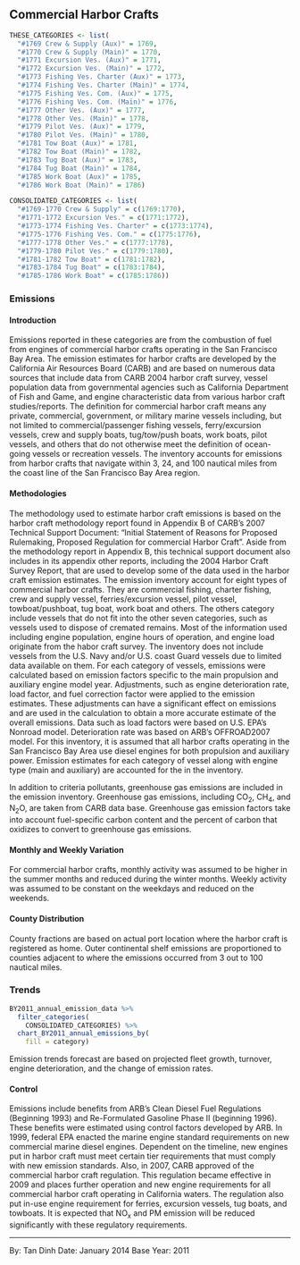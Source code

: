 ## Commercial Harbor Crafts {#mobile-CHC}

```r
THESE_CATEGORIES <- list(
  "#1769 Crew & Supply (Aux)" = 1769, 
  "#1770 Crew & Supply (Main)" = 1770, 
  "#1771 Excursion Ves. (Aux)" = 1771, 
  "#1772 Excursion Ves. (Main)" = 1772, 
  "#1773 Fishing Ves. Charter (Aux)" = 1773, 
  "#1774 Fishing Ves. Charter (Main)" = 1774, 
  "#1775 Fishing Ves. Com. (Aux)" = 1775, 
  "#1776 Fishing Ves. Com. (Main)" = 1776, 
  "#1777 Other Ves. (Aux)" = 1777, 
  "#1778 Other Ves. (Main)" = 1778, 
  "#1779 Pilot Ves. (Aux)" = 1779, 
  "#1780 Pilot Ves. (Main)" = 1780, 
  "#1781 Tow Boat (Aux)" = 1781, 
  "#1782 Tow Boat (Main)" = 1782, 
  "#1783 Tug Boat (Aux)" = 1783,
  "#1784 Tug Boat (Main)" = 1784, 
  "#1785 Work Boat (Aux)" = 1785, 
  "#1786 Work Boat (Main)" = 1786)

CONSOLIDATED_CATEGORIES <- list(
  "#1769-1770 Crew & Supply" = c(1769:1770), 
  "#1771-1772 Excursion Ves." = c(1771:1772),
  "#1773-1774 Fishing Ves. Charter" = c(1773:1774), 
  "#1775-1776 Fishing Ves. Com." = c(1775:1776), 
  "#1777-1778 Other Ves." = c(1777:1778), 
  "#1779-1780 Pilot Ves." = c(1779:1780), 
  "#1781-1782 Tow Boat" = c(1781:1782), 
  "#1783-1784 Tug Boat" = c(1783:1784), 
  "#1785-1786 Work Boat" = c(1785:1786))
```

### Emissions

#### Introduction {-}

Emissions reported in these categories are from the combustion of fuel from engines of commercial harbor crafts operating in the San Francisco Bay Area. The emission estimates for harbor crafts are developed by the California Air Resources Board (CARB) and are based on numerous data sources that include data from CARB 2004 harbor craft survey, vessel population data from governmental agencies such as California Department of Fish and Game, and engine characteristic data from various harbor craft studies/reports. The definition for commercial harbor craft means any private, commercial, government, or military marine vessels including, but not limited to commercial/passenger fishing vessels, ferry/excursion vessels, crew and supply boats, tug/tow/push boats, work boats, pilot vessels, and others that do not otherwise meet the definition of ocean-going vessels or recreation vessels. The inventory accounts for emissions from harbor crafts that navigate within 3, 24, and 100 nautical miles from the coast line of the San Francisco Bay Area region.

#### Methodologies {-}

The methodology used to estimate harbor craft emissions is based on the harbor craft methodology report found in Appendix B of CARB’s 2007 Technical Support Document: “Initial Statement of Reasons for Proposed Rulemaking, Proposed Regulation for commercial Harbor Craft”. Aside from the methodology report in Appendix B, this technical support document also includes in its appendix other reports, including the 2004 Harbor Craft Survey Report, that are used to develop some of the data used in the harbor craft emission estimates.
The emission inventory account for eight types of commercial harbor crafts. They are commercial fishing, charter fishing, crew and supply vessel, ferries/excursion vessel, pilot vessel, towboat/pushboat, tug boat, work boat and others. The others category include vessels that do not fit into the other seven categories, such as vessels used to dispose of cremated remains. Most of the information used including engine population, engine hours of operation, and engine load originate from the habor craft survey. The inventory does not include vessels from the U.S. Navy and/or U.S. coast Guard vessels due to limited data available on them.
For each category of vessels, emissions were calculated based on emission factors specific to the main propulsion and auxiliary engine model year. Adjustments, such as engine deterioration rate, load factor, and fuel correction factor were applied to the emission estimates. These adjustments can have a significant effect on emissions and are used in the calculation to obtain a more accurate estimate of the overall emissions. Data such as load factors were based on U.S. EPA’s Nonroad model. Deterioration rate was based on ARB’s OFFROAD2007 model. For this inventory, it is assumed that all harbor crafts operating in the San Francisco Bay Area use diesel engines for both propulsion and auxiliary power. Emission estimates for each category of vessel along with engine type (main and auxiliary) are accounted for the in the inventory.

In addition to criteria pollutants, greenhouse gas emissions are included in the emission inventory. Greenhouse gas emissions, including CO~2~, CH~4~, and N~2~O, are taken from CARB data base. Greenhouse gas emission factors take into account fuel-specific carbon content and the percent of carbon that oxidizes to convert to greenhouse gas emissions.

#### Monthly and Weekly Variation {-}

For commercial harbor crafts, monthly activity was assumed to be higher in the summer months and reduced during the winter months. Weekly activity was assumed to be constant on the weekdays and reduced on the weekends.

#### County Distribution {-}

County fractions are based on actual port location where the harbor craft is registered as home. Outer continental shelf emissions are proportioned to counties adjacent to where the emissions occurred from 3 out to 100 nautical miles.

### Trends

```r
BY2011_annual_emission_data %>%
  filter_categories(
    CONSOLIDATED_CATEGORIES) %>%
  chart_BY2011_annual_emissions_by(
    fill = category) 
```

Emission trends forecast are based on projected fleet growth, turnover, engine deterioration, and the change of emission rates.

#### Control

Emissions include benefits from ARB's Clean Diesel Fuel Regulations (Beginning 1993) and Re-Formulated Gasoline Phase II (beginning 1996). These benefits were estimated using control factors developed by ARB. In 1999, federal EPA enacted the marine engine standard requirements on new commercial marine diesel engines. Dependent on the timeline, new engines put in harbor craft must meet certain tier requirements that must comply with new emission standards. Also, in 2007, CARB approved of the commercial harbor craft regulation. This regulation became effective in 2009 and places further operation and new engine requirements for all commercial harbor craft operating in California waters. The regulation also put in-use engine requirement for ferries, excursion vessels, tug boats, and towboats. It is expected that NO~x~ and PM emission will be reduced significantly with these regulatory requirements.

***

By: Tan Dinh
Date: January 2014
Base Year: 2011
